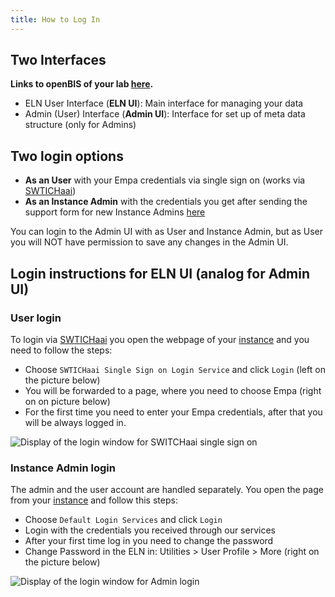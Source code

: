 ```yaml
---
title: How to Log In
---
```



## Two Interfaces
**Links to openBIS of your lab [here](../../pages-for-labs).** 

- ELN User Interface (**ELN UI**): Main interface for managing your data
- Admin (User) Interface (**Admin UI**): Interface for set up of meta data structure (only for Admins)

## Two login options

- **As an User** with your Empa credentials via single sign on (works via [SWTICHaai](https://www.switch.ch/aai/))
- **As an Instance Admin** with the credentials you get after sending the support form for new Instance Admins [here](../../support) 

<Aside type="caution" title="Warning">
    You can login to the Admin UI with as User and Instance Admin, but as User you will NOT have permission to save any changes in the Admin UI.
</Aside>  

## Login instructions for ELN UI (analog for Admin UI)
### User login

To login via [SWTICHaai](https://www.switch.ch/aai/) you open the webpage of your [instance](../../pages-for-labs) and you need to follow the steps:

* Choose `SWTICHaai Single Sign on Login Service` and click `Login` (left on the picture below)
* You will be forwarded to a page, where you need to choose Empa (right on on picture below)
* For the first time you need to enter your Empa credentials, after that you will be always logged in.

![Display of the login window for SWITCHaai single sign on](src/assets/openBIS/Bild/SwitchAAI_login.png)

### Instance Admin login

The admin and the user account are handled separately. You open the page from your [instance](../../pages-for-labs) and follow this steps:

* Choose `Default Login Services` and click `Login`
* Login with the credentials you received through our services
* After your first time log in you need to change the password
* Change Password in the ELN in: Utilities > User Profile > More (right on the picture below)

![Display of the login window for Admin login](src/assets/openBIS/Bild/Admin_login.png)
